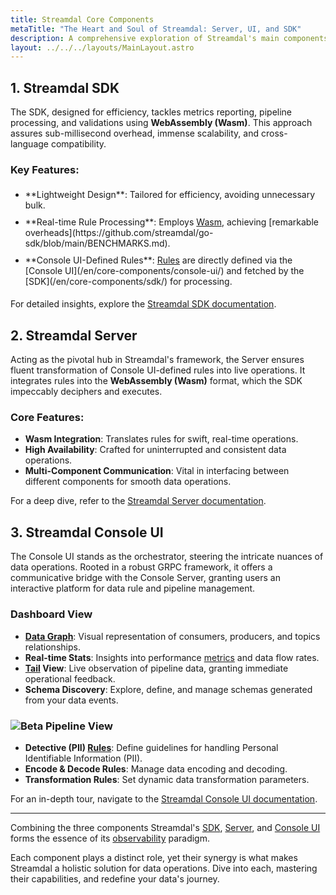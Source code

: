 ```yaml
---
title: Streamdal Core Components
metaTitle: "The Heart and Soul of Streamdal: Server, UI, and SDK"
description: A comprehensive exploration of Streamdal's main components and their interconnected observability features.
layout: ../../../layouts/MainLayout.astro
---
```



<Changes />

## 1. Streamdal SDK

The SDK, designed for efficiency, tackles metrics reporting, pipeline processing, and validations using **WebAssembly (Wasm)**. This approach assures sub-millisecond overhead, immense scalability, and cross-language compatibility.

### Key Features:

<ul>
<li style="padding: 5px 0px 5px 0px;">**Lightweight Design**: Tailored for efficiency, avoiding unnecessary bulk.</li>
<li style="padding: 5px 0px 5px 0px;">**Real-time Rule Processing**: Employs <a href="/en/resources-support/glossary#wasm" class="pkeyword">Wasm</a>, achieving [remarkable overheads](https://github.com/streamdal/go-sdk/blob/main/BENCHMARKS.md).</li>
<li style="padding: 5px 0px 5px 0px;">**Console UI-Defined Rules**: <a href="/en/resources-support/glossary#rule-or-step" class="pkeyword">Rules</a> are directly defined via the [Console UI](/en/core-components/console-ui/) and fetched by the [SDK](/en/core-components/sdk/) for processing.</li>
</ul>

For detailed insights, explore the [Streamdal SDK documentation](/en/core-components/sdk/).

## 2. Streamdal Server

Acting as the pivotal hub in Streamdal's framework, the Server ensures fluent transformation of Console UI-defined rules into live operations. It integrates rules into the **WebAssembly (Wasm)** format, which the SDK impeccably deciphers and executes.

### Core Features:

- **Wasm Integration**: Translates rules for swift, real-time operations.
- **High Availability**: Crafted for uninterrupted and consistent data operations.
- **Multi-Component Communication**: Vital in interfacing between different components for smooth data operations.

For a deep dive, refer to the [Streamdal Server documentation](/en/core-components/server/).

## 3. Streamdal Console UI 

The Console UI stands as the orchestrator, steering the intricate nuances of data operations. Rooted in a robust GRPC framework, it offers a communicative bridge with the Console Server, granting users an interactive platform for data rule and pipeline management.

### Dashboard View


- **<a href="/en/resources-support/glossary#data-graph" class="pkeyword">Data Graph</a>**: Visual representation of consumers, producers, and topics relationships.
- **Real-time Stats**: Insights into performance [metrics](/en/engineering/metrics/) and data flow rates.
- **[Tail](/en/guides/tail/) View**: Live observation of pipeline data, granting immediate operational feedback.
- **Schema Discovery**: Explore, define, and manage schemas generated from your data events.


### <img src={beta} alt="Beta" style="display: inline" /> Pipeline View

- **Detective (PII) <a href="/en/resources-support/glossary#rule-or-step" class="pkeyword">Rules</a>**: Define guidelines for handling Personal Identifiable Information (PII).
- **Encode & Decode Rules**: Manage data encoding and decoding.
- **Transformation Rules**: Set dynamic data transformation parameters.

For an in-depth tour, navigate to the [Streamdal Console UI documentation](../console-ui).

---

Combining the three components Streamdal's [SDK](/en/core-components/sdk/), [Server](/en/core-components/server/), and [Console UI](/en/core-components/console-ui/) forms the essence of its <a href="/en/resources-support/glossary#observability" class="pkeyword">observability</a> paradigm. 

Each component plays a distinct role, yet their synergy is what makes Streamdal a holistic solution for data operations. Dive into each, mastering their capabilities, and redefine your data's journey.